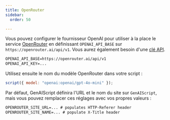 ```yaml
---
title: OpenRouter
sidebar:
  order: 50

---
```



Vous pouvez configurer le fournisseur OpenAI pour utiliser à la place le service [OpenRouter](https://openrouter.ai/docs/quick-start) en définissant `OPENAI_API_BASE` sur `https://openrouter.ai/api/v1`.
Vous aurez également besoin d'une [clé API](https://openrouter.ai/settings/keys).

```txt title=".env"
OPENAI_API_BASE=https://openrouter.ai/api/v1
OPENAI_API_KEY=...
```

Utilisez ensuite le nom du modèle OpenRouter dans votre script :

```js
script({ model: "openai:openai/gpt-4o-mini" });
```

Par défaut, GenAIScript définira l'URL et le nom du site sur `GenAIScript`, mais vous pouvez remplacer ces réglages avec vos propres valeurs :

```txt title=".env"
OPENROUTER_SITE_URL=... # populates HTTP-Referer header
OPENROUTER_SITE_NAME=... # populate X-Title header
```
